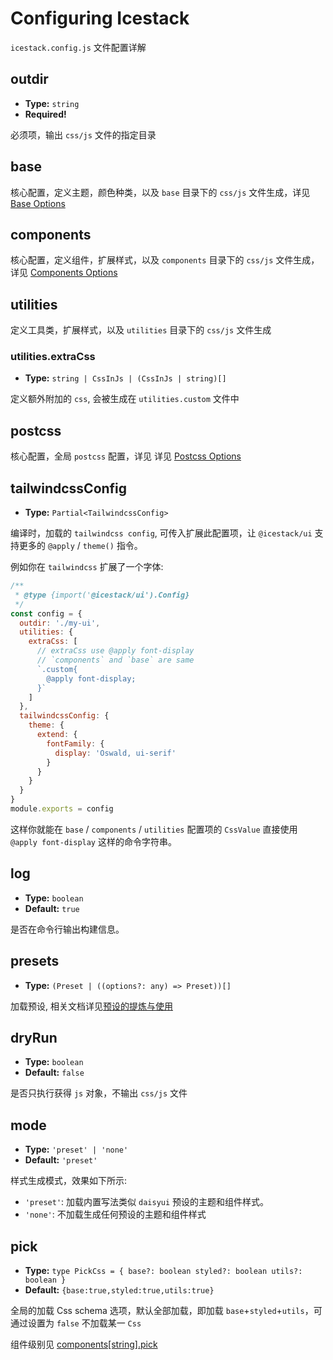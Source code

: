 # Configuring Icestack

`icestack.config.js` 文件配置详解

## outdir

- **Type:** `string`
- **Required!**

必须项，输出 `css/js` 文件的指定目录

## base

核心配置，定义主题，颜色种类，以及 `base` 目录下的 `css/js` 文件生成，详见 [Base Options](./base)

## components

核心配置，定义组件，扩展样式，以及 `components` 目录下的 `css/js` 文件生成，详见 [Components Options](./components)

## utilities

定义工具类，扩展样式，以及 `utilities` 目录下的 `css/js` 文件生成

### utilities.extraCss

- **Type:** `string | CssInJs | (CssInJs | string)[]`

定义额外附加的 `css`, 会被生成在 `utilities.custom` 文件中

## postcss

核心配置，全局 `postcss` 配置，详见 详见 [Postcss Options](./postcss)

## tailwindcssConfig

- **Type:** `Partial<TailwindcssConfig>`

编译时，加载的 `tailwindcss config`, 可传入扩展此配置项，让 `@icestack/ui` 支持更多的 `@apply` / `theme()` 指令。

例如你在 `tailwindcss` 扩展了一个字体:

```js filename="icestack.config.js"
/**
 * @type {import('@icestack/ui').Config}
 */
const config = {
  outdir: './my-ui',
  utilities: {
    extraCss: [
      // extraCss use @apply font-display
      // `components` and `base` are same
      `.custom{
        @apply font-display;
      }`
    ]
  },
  tailwindcssConfig: {
    theme: {
      extend: {
        fontFamily: {
          display: 'Oswald, ui-serif'
        }
      }
    }
  }
}
module.exports = config
```

这样你就能在 `base` / `components` / `utilities` 配置项的 `CssValue` 直接使用 `@apply font-display` 这样的命令字符串。

## log

- **Type:** `boolean`
- **Default:** `true`

是否在命令行输出构建信息。

## presets

- **Type:** `(Preset | ((options?: any) => Preset))[]`

加载预设, 相关文档详见[预设的提炼与使用](/docs/core/preset)

## dryRun

- **Type:** `boolean`
- **Default:** `false`

是否只执行获得 `js` 对象，不输出 `css/js` 文件

## mode

- **Type:** `'preset' | 'none'`
- **Default:** `'preset'`

样式生成模式，效果如下所示:

- `'preset'`: 加载内置写法类似 `daisyui` 预设的主题和组件样式。
- `'none'`: 不加载生成任何预设的主题和组件样式

## pick

- **Type:** `type PickCss = {
  base?: boolean
  styled?: boolean
  utils?: boolean
}`
- **Default:** `{base:true,styled:true,utils:true}`

全局的加载 Css schema 选项，默认全部加载，即加载 `base`+`styled`+`utils`，可通过设置为 `false` 不加载某一 `Css` 

组件级别见 [components[string].pick](/config/components#pick)